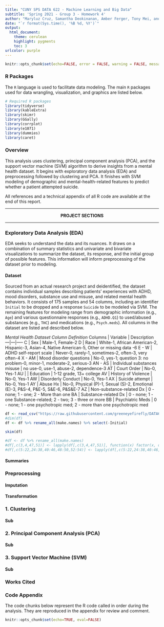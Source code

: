 ---
title: "CUNY SPS DATA 622 - Machine Learning and Big Data"
subtitle: 'Spring 2021 - Group 3 - Homework 4'
author: "Maryluz Cruz, Samantha Deokinanan, Amber Ferger, Tony Mei, and Charlie Rosemond"
date: "`r format(Sys.time(), '%B %d, %Y')`"
output: 
  html_document:
    theme: cerulean
    highlight: pygments
    toc: 3
urlcolor: purple
---

```{r setup, include=FALSE}
knitr::opts_chunk$set(echo=FALSE, error = FALSE, warning = FALSE, message = FALSE, fig.align = "center")
```

### R Packages

The `R` language is used to facilitate data modeling. The main `R` packages used for data wrangling, visualization, and graphics are listed below.

```{r libraries, echo=TRUE}
# Required R packages
library(tidyverse)
library(kableExtra)
library(skimr)
library(GGally)
library(corrplot)
library(e1071)
library(dummies)
library(caret)

```

### Overview {.tabset .tabset-fade .tabset.-pills}

This analysis uses clustering, principal component analysis (PCA), and the support vector machine (SVM) algorithm to derive insights from a mental health dataset. It begins with exploratory data analysis (EDA) and preprocessing followed by clustering and PCA. It finishes with SVM modeling of demographic and mental-health-related features to predict whether a patient attempted suicide.

All references and a technical appendix of all R code are available at the end of this report.

***
<center> **PROJECT SECTIONS** </center>
***

### Exploratory Data Analysis (EDA)

EDA seeks to understand the data and its nuances. It draws on a combination of summary statistics and univariate and bivariate visualizations to summarize the dataset, its response, and the initial group of possible features. This information will inform preprocessing of the dataset prior to modeling.

#### Dataset

Sourced from an actual research project and deidentified, the dataset contains individual samples describing patients' experiences with ADHD, mood disorders, substance use and misuse, and related mental health behaviors. It consists of 175 samples and 54 columns, including an identifier `Initial` to be dropped and a response `Suicide` to be modeled via SVM. The remaining features for modeling range from demographic information (e.g., `Age`) and various questionnaire responses (e.g., `ADHD.Q1`) to used/abused substances (e.g., `THC`) and medications (e.g., `Psych.meds`). All columns in the dataset are listed and described below.

*Mental Health Dataset Column Definition*
Columns | Variable | Description
---|---|-----
C |  Sex | Male-1, Female-2
D | Race | White-1, African American-2, Hispanic-3, Asian-4, Native American-5, Other or missing data -6
E - W | ADHD self-report scale |  Never-0, rarely-1, sometimes-2, often-3, very often-4
X - AM | Mood disorder questions |  No-0, yes-1; question 3: no problem-0, minor-1, moderate-2, serious-3
AN - AS | Individual substances misuse |   no use-0, use-1, abuse-2, dependence-3
AT | Court Order |   No-0, Yes-1
AU | | Education |  1-12 grade, 13+ college
AV | History of Violence |  No-0, Yes-1
AW | Disorderly Conduct |  No-0, Yes-1
AX | Suicide attempt |  No-0, Yes-1
AY | Abuse Hx |  No-0, Physical (P)-1, Sexual (S)-2, Emotional (E)-3, P&S-4, P&E-5, S&E-6, P&S&E-7
AZ | Non-substance-related Dx |  0 - none; 1 - one; 2 - More than one
BA | Substance-related Dx |  0 - none; 1 - one Substance-related; 2 - two; 3 - three or more
BB | Psychiatric Meds |  0 - none; 1 - one psychotropic med; 2 - more than one psychotropic med

```{r load}
df <- read_csv("https://raw.githubusercontent.com/greeneyefirefly/DATA622-Group3/main/Project_4/ADHD_data.csv")
#dim(df)
df <- df %>% rename_all(make.names) %>% select(-Initial)
```

```{r summarystats}
skim(df)
```

```{r initproc}
#df <- df %>% rename_all(make.names)
#df[,c(3,4,47,51)] <- lapply(df[,c(3,4,47,51)], function(x) factor(x, ordered=FALSE, exclude=NA))
#df[,c(5:22,24:38,40:46,48:50,52:54)] <- lapply(df[,c(5:22,24:38,40:46,48:50,52:54)], function(x) factor(x, ordered=TRUE, exclude=NA))
```


#### Summaries



### Preprocessing

#### Imputation

#### Transformation


### 1. Clustering

#### Sub

### 2. Principal Component Analysis (PCA)

#### Sub

### 3. Support Vector Machine (SVM)

#### Sub


### Works Cited


### Code Appendix

The code chunks below represent the R code called in order during the analysis. They are reproduced in the appendix for review and comment.

```{r appendix, include=FALSE}
knitr::opts_chunk$set(echo=TRUE, eval=FALSE)
```

```{r loadpeng}
```
